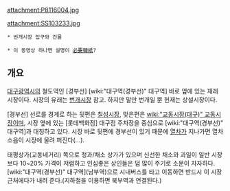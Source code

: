 attachment:P8116004.jpg

attachment:SS103233.jpg

 * 번개시장 입구와 건물

{{{#!html
<iframe width="420" height="315" src="//www.youtube.com/embed/wtcyqsmXfS8?rel=0" frameborder="0" allowfullscreen></iframe>
}}}

 * 이 동영상 하나면 설명이 [[必要韓紙]]?

== 개요 ==
[[대구광역시]]의 철도역인 [경부선] [wiki:"대구역(경부선)" 대구역] 바로 옆에 있는 재래시장이다. 시장의 유래는 [[번개시장]] 참고. 하지만 말만 번개일 뿐 현재는 상설시장이다.

[경부선] 선로를 경계로 하는 뒷편은 [[칠성시장]], 맞은편은 [[wiki:"교동시장(대구)" 교동시장]]이며, 시장 옆에 있는 [롯데백화점] 대구점 주차장을 중심으로 [wiki:"대구역(경부선)" 대구역]과 대칭하고 있다. 시장 바로 뒷편에 경부선이 있기 때문에 [[열차]]가 지나가면 열차 소음이 시장에 울려 퍼진다(...).

태평상가(교동네거리) 쪽으로 청과/채소 상가가 있으며 신선한 채소와 과일이 일반 시장보다 10~20% 가격이 저렴하고 인심좋은 상인들은 덤 많이 주기로 소문이 자자하다. [wiki:"대구역(경부선)" 대구역](남부역)으로 시내버스를 타고 이동하면 반드시 이 시장 근처에다가 내려 준다.(지하철을 이용하면 북부역과 연결된다.)

